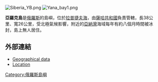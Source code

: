 [[Image:Siberia_YB.png|thumb]]
[[Image:Yana_bay1.png|thumb]]

'''亞羅克島'''是[[俄羅斯|俄羅斯]]的島嶼，位於[[拉普捷夫海|拉普捷夫海]]，由[[薩哈共和國|薩哈共和國]]負責管轄，長38公里、寬26公里，受北極氣候影響，附近的[[亞納灣|亞納灣]]海域每年有約八個月時間被冰封，島上無人居住。

==外部連結==
*[http://worldmaps.web.infoseek.co.jp/russia_guide.htm Geographical data]{{Wayback|url=http://worldmaps.web.infoseek.co.jp/russia_guide.htm |date=20080109202105 }}
*[http://land.worldcitydb.com/ostrov_yarok_4260665.html Location]{{dead link|date=2017年11月 |bot=InternetArchiveBot |fix-attempted=yes }}

{{coord|71|32|N|137|40|E |format=dms |display=title |region:RU-SA_type:isle}}

[[Category:俄羅斯島嶼|Category:俄羅斯島嶼]]

{{Russia-geo-stub}}